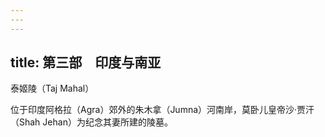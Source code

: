 ```yaml
---
---
---
```

title: 第三部　印度与南亚
---







泰姬陵（Taj Mahal）

位于印度阿格拉（Agra）郊外的朱木拿（Jumna）河南岸，莫卧儿皇帝沙·贾汗（Shah Jehan）为纪念其妻所建的陵墓。